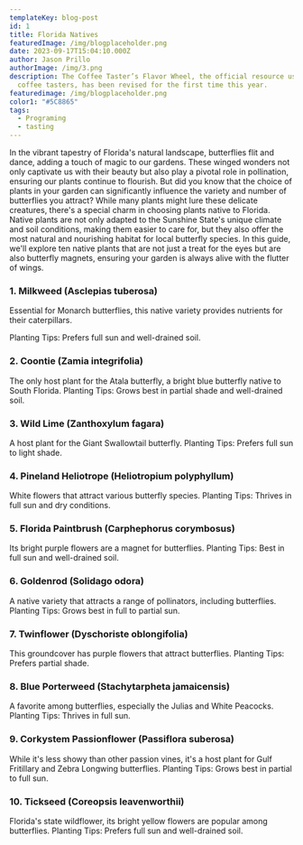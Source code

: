 ```yaml
---
templateKey: blog-post
id: 1
title: Florida Natives
featuredImage: /img/blogplaceholder.png
date: 2023-09-17T15:04:10.000Z
author: Jason Prillo
authorImage: /img/3.png
description: The Coffee Taster’s Flavor Wheel, the official resource used by
  coffee tasters, has been revised for the first time this year.
featuredimage: /img/blogplaceholder.png
color1: "#5C8865"
tags:
  - Programing
  - tasting
---
```




In the vibrant tapestry of Florida's natural landscape, butterflies flit and dance, adding a touch of magic to our gardens. These winged wonders not only captivate us with their beauty but also play a pivotal role in pollination, ensuring our plants continue to flourish. But did you know that the choice of plants in your garden can significantly influence the variety and number of butterflies you attract? While many plants might lure these delicate creatures, there's a special charm in choosing plants native to Florida. Native plants are not only adapted to the Sunshine State's unique climate and soil conditions, making them easier to care for, but they also offer the most natural and nourishing habitat for local butterfly species. In this guide, we'll explore ten native plants that are not just a treat for the eyes but are also butterfly magnets, ensuring your garden is always alive with the flutter of wings.

### 1. Milkweed (Asclepias tuberosa)

Essential for Monarch butterflies, this native variety provides nutrients for their caterpillars.

Planting Tips: Prefers full sun and well-drained soil.

### 2. Coontie (Zamia integrifolia)

The only host plant for the Atala butterfly, a bright blue butterfly native to South Florida.
Planting Tips: Grows best in partial shade and well-drained soil.
### 3. Wild Lime (Zanthoxylum fagara)

A host plant for the Giant Swallowtail butterfly.
Planting Tips: Prefers full sun to light shade.

### 4. Pineland Heliotrope (Heliotropium polyphyllum)

White flowers that attract various butterfly species.
Planting Tips: Thrives in full sun and dry conditions.

### 5. Florida Paintbrush (Carphephorus corymbosus)

Its bright purple flowers are a magnet for butterflies.
Planting Tips: Best in full sun and well-drained soil.

### 6. Goldenrod (Solidago odora)

A native variety that attracts a range of pollinators, including butterflies.
Planting Tips: Grows best in full to partial sun.

### 7. Twinflower (Dyschoriste oblongifolia)

This groundcover has purple flowers that attract butterflies.
Planting Tips: Prefers partial shade.

### 8. Blue Porterweed (Stachytarpheta jamaicensis)

A favorite among butterflies, especially the Julias and White Peacocks.
Planting Tips: Thrives in full sun.

### 9. Corkystem Passionflower (Passiflora suberosa)

While it's less showy than other passion vines, it's a host plant for Gulf Fritillary and Zebra Longwing butterflies.
Planting Tips: Grows best in partial to full sun.

### 10. Tickseed (Coreopsis leavenworthii)

Florida's state wildflower, its bright yellow flowers are popular among butterflies.
Planting Tips: Prefers full sun and well-drained soil.